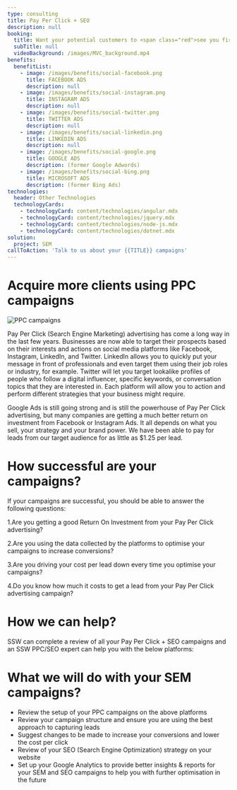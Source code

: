 ```yaml
---
type: consulting
title: Pay Per Click + SEO
description: null
booking:
  title: Want your potential customers to <span class="red">see you first </span>?
  subTitle: null
  videoBackground: /images/MVC_background.mp4
benefits:
  benefitList:
    - image: /images/benefits/social-facebook.png
      title: FACEBOOK ADS
      description: null
    - image: /images/benefits/social-instagram.png
      title: INSTAGRAM ADS
      description: null
    - image: /images/benefits/social-twitter.png
      title: TWITTER ADS
      description: null
    - image: /images/benefits/social-linkedin.png
      title: LINKEDIN ADS
      description: null
    - image: /images/benefits/social-google.png
      title: GOOGLE ADS
      description: (former Google Adwords)
    - image: /images/benefits/social-bing.png
      title: MICROSOFT ADS
      description: (former Bing Ads)
technologies:
  header: Other Technologies
  technologyCards:
    - technologyCard: content/technologies/angular.mdx
    - technologyCard: content/technologies/jquery.mdx
    - technologyCard: content/technologies/node-js.mdx
    - technologyCard: content/technologies/dotnet.mdx
solution:
  project: SEM
callToAction: 'Talk to us about your {{TITLE}} campaigns'
---
```


# Acquire more clients using **PPC campaigns**

![PPC campaigns](../images/ppc-bigbanner.png)

Pay Per Click (Search Engine Marketing) advertising has come a long way in the last few years. Businesses are now able to target their prospects based on their interests and actions on social media platforms like Facebook, Instagram, LinkedIn, and Twitter. LinkedIn allows you to quickly put your message in front of professionals and even target them using their job roles or industry, for example. Twitter will let you target lookalike profiles of people who follow a digital influencer, specific keywords, or conversation topics that they are interested in. Each platform will allow you to action and perform different strategies that your business might require.

Google Ads is still going strong and is still the powerhouse of Pay Per Click advertising, but many companies are getting a much better return on investment from Facebook or Instagram Ads. It all depends on what you sell, your strategy and your brand power. We have been able to pay for leads from our target audience for as little as $1.25 per lead.

# How successful are your campaigns?

If your campaigns are successful, you should be able to answer the following questions:

1.Are you getting a good Return On Investment from your Pay Per Click advertising?

2.Are you using the data collected by the platforms to optimise your campaigns to increase conversions?

3.Are you driving your cost per lead down every time you optimise your campaigns?

4.Do you know how much it costs to get a lead from your Pay Per Click advertising campaign?

# How we can help?

SSW can complete a review of all your Pay Per Click + SEO campaigns and an SSW PPC/SEO expert can help you with the below platforms:

# What we will do with your SEM campaigns?

* Review the setup of your PPC campaigns on the above platforms
* Review your campaign structure and ensure you are using the best approach to capturing leads
* Suggest changes to be made to increase your conversions and lower the cost per click
* Review of your SEO (Search Engine Optimization) strategy on your website
* Set up your Google Analytics to provide better insights & reports for your SEM and SEO campaigns to help you with further optimisation in the future

